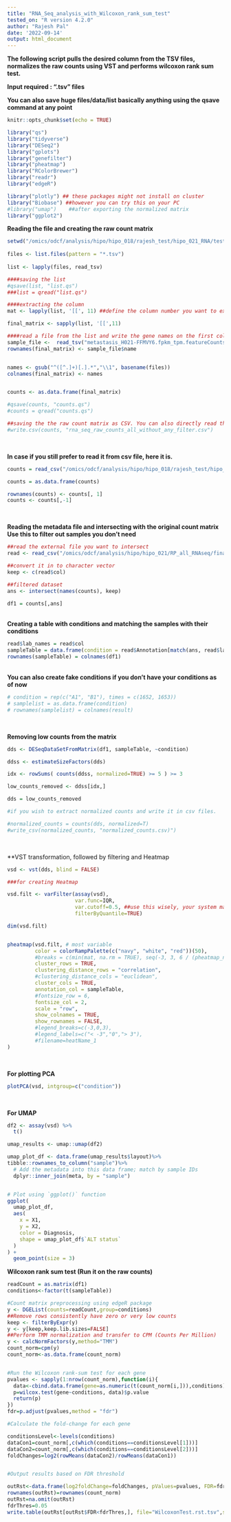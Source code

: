 ```yaml
---
title: "RNA_Seq_analysis_with_Wilcoxon_rank_sum_test"
tested_on: "R version 4.2.0"
author: "Rajesh Pal"
date: '2022-09-14'
output: html_document
---
```


**The following script pulls the desired column from the TSV files, normalizes the raw counts using VST and performs wilcoxon rank sum test.**

**Input required : ".tsv" files**

**You can also save huge files/data/list basically anything using the qsave command at any point **

```r
knitr::opts_chunk$set(echo = TRUE)
```


```r
library("qs")
library("tidyverse")
library("DESeq2")
library("gplots")
library("genefilter")
library("pheatmap")
library("RColorBrewer")
library("readr")
library("edgeR")

library("plotly") ## these packages might not install on cluster 
library("Biobase") ##however you can try this on your PC
#library("umap")    ##after exporting the normalized matrix
library("ggplot2")

```


**Reading the file and creating the raw count matrix**


```r

setwd("/omics/odcf/analysis/hipo/hipo_018/rajesh_test/hipo_021_RNA/test/")
 
files <- list.files(pattern = "*.tsv")
 
list <- lapply(files, read_tsv)

####saving the list 
#qsave(list, "list.qs")
###list = qread("list.qs")

####extracting the column
mat <- lapply(list, '[[', 11) ##define the column number you want to extract

final_matrix <- sapply(list, '[[',11)

####read a file from the list and write the gene names on the first column
sample_file <-  read_tsv("metastasis_H021-FFMVY6.fpkm_tpm.featureCounts.tsv")
rownames(final_matrix) <- sample_file$name


names <- gsub("^([^.]+)[.].*","\\1", basename(files))  
colnames(final_matrix) <- names


counts <- as.data.frame(final_matrix)

#qsave(counts, "counts.qs")
#counts = qread("counts.qs")

##saving the the raw count matrix as CSV. You can also directly read the saved qs file using qread function  just above!
#write.csv(counts, "rna_seq_raw_counts_all_without_any_filter.csv")

```
<br>

**In case if you still prefer to read it from csv file, here it is.**


```r

counts = read_csv("/omics/odcf/analysis/hipo/hipo_018/rajesh_test/hipo_021_RNA/test/rna_seq_raw_counts_all_without_any_filter.csv")

counts = as.data.frame(counts)

rownames(counts) <- counts[, 1]
counts <- counts[,-1] 

```

<br>

**Reading the metadata file and intersecting with the original count matrix**
**Use this to filter out samples you don't need**

``` r

##read the external file you want to intersect 
read <- read_csv("/omics/odcf/analysis/hipo/hipo_021/RP_all_RNAseq/final.csv")

##convert it in to character vector 
keep <- c(read$col)

##filtered dataset
ans <- intersect(names(counts), keep)

df1 = counts[,ans]

```

<br>
**Creating a table with conditions and matching the samples with their conditions**

``` r

read$lab_names = read$col
sampleTable = data.frame(condition = read$Annotation[match(ans, read$lab_names)])
rownames(sampleTable) = colnames(df1)

```

<br>
**You can also create fake conditions if you don't have your conditions as of now**

``` r

# condition = rep(c("A1", "B1"), times = c(1652, 1653))
# samplelist = as.data.frame(condition)
# rownames(samplelist) = colnames(result)

```

<br>

**Removing low counts from the matrix**
``` r

dds <- DESeqDataSetFromMatrix(df1, sampleTable, ~condition)

ddss <- estimateSizeFactors(dds)

idx <- rowSums( counts(ddss, normalized=TRUE) >= 5 ) >= 3

low_counts_removed <- ddss[idx,]

dds = low_counts_removed

#if you wish to extract normalized counts and write it in csv files.

#normalized_counts = counts(dds, normalized=T)
#write_csv(normalized_counts, "normalized_counts.csv)")
```
<br>

**VST transformation, followed by filtering and Heatmap

``` r

vsd <- vst(dds, blind = FALSE)

###for creating Heatmap

vsd.filt <- varFilter(assay(vsd),
                      var.func=IQR,
                      var.cutoff=0.5, ##use this wisely, your system may crash!! 
                      filterByQuantile=TRUE)

dim(vsd.filt) 


pheatmap(vsd.filt, # most variable
         color = colorRampPalette(c("navy", "white", "red"))(50),
         #breaks = c(min(mat, na.rm = TRUE), seq(-3, 3, 6 / (pheatmap_n_colors - 2)), max(mat, na.rm = TRUE)),
         cluster_rows = TRUE,
         clustering_distance_rows = "correlation",
         #clustering_distance_cols = "euclidean",
         cluster_cols = TRUE,
         annotation_col = sampleTable,
         #fontsize_row = 6,
         fontsize_col = 2,
         scale = "row",
         show_colnames = TRUE,
         show_rownames = FALSE,
         #legend_breaks=c(-3,0,3),
         #legend_labels=c("< -3","0","> 3"),
         #filename=heatName_1
)

```
<br>

**For plotting PCA**

```r

plotPCA(vsd, intgroup=c("condition"))

```
<br>

**For UMAP **

```r

df2 <- assay(vsd) %>%
  t() 

umap_results <- umap::umap(df2)

umap_plot_df <- data.frame(umap_results$layout)%>% 
tibble::rownames_to_column("sample")%>%
  # Add the metadata into this data frame; match by sample IDs
  dplyr::inner_join(meta, by = "sample")


# Plot using `ggplot()` function
ggplot(
  umap_plot_df,
  aes(
    x = X1,
    y = X2,
    color = Diagnosis,
    shape = umap_plot_df$`ALT status`
  )
) +
  geom_point(size = 3) 

```


**Wilcoxon rank sum test (Run it on the raw counts)**

```r

readCount = as.matrix(df1)
conditions<-factor(t(sampleTable))

#Count matrix preprocessing using edgeR package
y <- DGEList(counts=readCount,group=conditions)
##Remove rows consistently have zero or very low counts
keep <- filterByExpr(y)
y <- y[keep,keep.lib.sizes=FALSE]
##Perform TMM normalization and transfer to CPM (Counts Per Million)
y <- calcNormFactors(y,method="TMM")
count_norm=cpm(y)
count_norm<-as.data.frame(count_norm)


#Run the Wilcoxon rank-sum test for each gene
pvalues <- sapply(1:nrow(count_norm),function(i){
  data<-cbind.data.frame(gene=as.numeric(t(count_norm[i,])),conditions)
  p=wilcox.test(gene~conditions, data)$p.value
  return(p)
})
fdr=p.adjust(pvalues,method = "fdr")

#Calculate the fold-change for each gene

conditionsLevel<-levels(conditions)
dataCon1=count_norm[,c(which(conditions==conditionsLevel[1]))]
dataCon2=count_norm[,c(which(conditions==conditionsLevel[2]))]
foldChanges=log2(rowMeans(dataCon2)/rowMeans(dataCon1))


#Output results based on FDR threshold

outRst<-data.frame(log2foldChange=foldChanges, pValues=pvalues, FDR=fdr)
rownames(outRst)=rownames(count_norm)
outRst=na.omit(outRst)
fdrThres=0.05
write.table(outRst[outRst$FDR<fdrThres,], file="WilcoxonTest.rst.tsv",sep="\t", quote=F,row.names = T,col.names = T)


```

